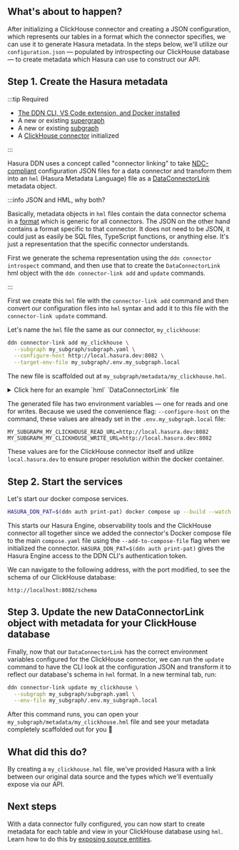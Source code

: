 ## What's about to happen?

After initializing a ClickHouse connector and creating a JSON configuration, which represents our tables in a format
which the connector specifies, we can use it to generate Hasura metadata. In the steps below, we'll utilize our
`configuration.json` — populated by introspecting our ClickHouse database — to create metadata which Hasura can use to
construct our API.

## Step 1. Create the Hasura metadata

:::tip Required

- [The DDN CLI, VS Code extension, and Docker installed](/getting-started/prerequisites)
- A new or existing [supergraph](/getting-started/init-supergraph)
- A new or existing [subgraph](/getting-started/init-subgraph)
- A [ClickHouse connector](/getting-started/connect-to-data/connect-a-source) initialized

:::

Hasura DDN uses a concept called "connector linking" to take [NDC-compliant](https://github.com/hasura/ndc-spec)
configuration JSON files for a data connector and transform them into an `hml` (Hasura Metadata Language) file as a
[DataConnectorLink](/supergraph-modeling/data-connector-links/) metadata object.

:::info JSON and HML, why both?

Basically, metadata objects in `hml` files contain the data connector schema in a
[format](https://github.com/hasura/ndc-spec) which is generic for all connectors. The JSON on the other hand contains a
format specific to that connector. It does not need to be JSON, it could just as easily be SQL files, TypeScript
functions, or anything else. It's just a representation that the specific connector understands.

First we generate the schema representation using the `ddn connector introspect` command, and then use that to create
the `DataConnectorLink` hml object with the `ddn connector-link add` and `update` commands.

:::

First we create this `hml` file with the `connector-link add` command and then convert our configuration files into
`hml` syntax and add it to this file with the `connector-link update` command.

Let's name the `hml` file the same as our connector, `my_clickhouse`:

```bash title="Run the following from the root of your project:"
ddn connector-link add my_clickhouse \
  --subgraph my_subgraph/subgraph.yaml \
  --configure-host http://local.hasura.dev:8082 \
  --target-env-file my_subgraph/.env.my_subgraph.local
```

The new file is scaffolded out at `my_subgraph/metadata/my_clickhouse.hml`.

<details>
  <summary>Click here for an example `hml` `DataConnectorLink` file</summary>

```yaml title="my_clickhouse.hml"
kind: DataConnectorLink
version: v1
definition:
name: my_clickhouse
url:
  readWriteUrls:
    read:
      valueFromEnv: MY_SUBGRAPH_MY_CLICKHOUSE_READ_URL
    write:
      valueFromEnv: MY_SUBGRAPH_MY_CLICKHOUSE_WRITE_URL
schema:
  version: v0.1
  schema:
    scalar_types: {}
    object_types: {}
    collections: []
    functions: []
    procedures: []
  capabilities:
    version: ""
    capabilities:
      query: {}
      mutation: {}
```

</details>

The generated file has two environment variables — one for reads and one for writes. Because we used the convenience
flag: `--configure-host` on the command, these values are already set in the `.env.my_subgraph.local` file:

```env title="my_subgraph/.env.my_subgraph"
MY_SUBGRAPH_MY_CLICKHOUSE_READ_URL=http://local.hasura.dev:8082
MY_SUBGRAPH_MY_CLICKHOUSE_WRITE_URL=http://local.hasura.dev:8082
```

These values are for the ClickHouse connector itself and utilize `local.hasura.dev` to ensure proper resolution within
the docker container.

## Step 2. Start the services

Let's start our docker compose services.

```bash title="From the root of your project, run:"
HASURA_DDN_PAT=$(ddn auth print-pat) docker compose up --build --watch
```

This starts our Hasura Engine, observability tools and the ClickHouse connector all together since we added the
connector's Docker compose file to the main `compose.yaml` file using the `--add-to-compose-file` flag
when we initialized the connector. `HASURA_DDN_PAT=$(ddn auth print-pat)` gives the Hasura Engine access to the DDN
CLI's authentication token.

We can navigate to the following address, with the port modified, to see the schema of our ClickHouse database:

```text
http://localhost:8082/schema
```

## Step 3. Update the new DataConnectorLink object with metadata for your ClickHouse database

Finally, now that our `DataConnectorLink` has the correct environment variables configured for the ClickHouse connector,
we can run the `update` command to have the CLI look at the configuration JSON and transform it to reflect our
database's schema in `hml` format. In a new terminal tab, run:

```bash title="From the root of your project, run:"
ddn connector-link update my_clickhouse \
  --subgraph my_subgraph/subgraph.yaml \
  --env-file my_subgraph/.env.my_subgraph.local
```

After this command runs, you can open your `my_subgraph/metadata/my_clickhouse.hml` file and see your metadata
completely scaffolded out for you 🎉

## What did this do?

By creating a `my_clickhouse.hml` file, we've provided Hasura with a link between our original data source and the
types which we'll eventually expose via our API.

## Next steps

With a data connector fully configured, you can now start to create metadata for each table and view in your ClickHouse
database using `hml`. Learn how to do this by
[exposing source entities](/getting-started/connect-to-data/add-source-entities).
